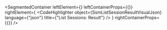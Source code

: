 
<SegmentedContainer
  leftElement={<SsmListSessionResultDesc />}
  leftContainerProps={{}}
  rightElement={
    <CodeHighlighter
      object={SsmListSessionResultVisualJson}
      language={"json"}
      title={"List Sessions: Result"}
    />
  }
  rightContainerProps={{}}
/>
